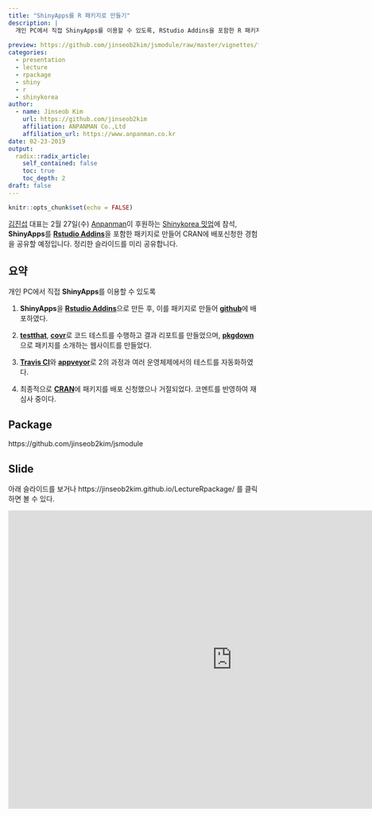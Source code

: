 ```yaml
---
title: "ShinyApps를 R 패키지로 만들기"
description: |
  개인 PC에서 직접 ShinyApps를 이용할 수 있도록, RStudio Addins을 포함한 R 패키지를 만들어 CRAN에 배포신청했으나 실패한 경험을 정리하였습니다. 본 내용은 Anpanman이 후원하는 Shinykorea 2월 밋업에서 발표할 예정입니다.
  
preview: https://github.com/jinseob2kim/jsmodule/raw/master/vignettes/figures/addin.gif
categories:
  - presentation
  - lecture
  - rpackage
  - shiny
  - r
  - shinykorea
author:
  - name: Jinseob Kim
    url: https://github.com/jinseob2kim
    affiliation: ANPANMAN Co.,Ltd
    affiliation_url: https://www.anpanman.co.kr
date: 02-23-2019
output:
  radix::radix_article:
    self_contained: false
    toc: true
    toc_depth: 2
draft: false
---
```


```r
knitr::opts_chunk$set(echo = FALSE)
```


[김진섭](https://github.com/jinseob2kim) 대표는 2월 27일(수) [Anpanman](https://www.anpanman.co.kr)이 후원하는 [Shinykorea 밋업](https://github.com/shinykorea/Meetup)에 참석, **ShinyApps**를 **[Rstudio Addins](https://rstudio.github.io/rstudioaddins/)**을 포함한 패키지로 만들어 CRAN에 배포신청한 경험을 공유할 예정입니다. 정리한 슬라이드를 미리 공유합니다.  



## 요약

개인 PC에서 직접 **ShinyApps**를 이용할 수 있도록 

1. **ShinyApps**을 **[Rstudio Addins](https://rstudio.github.io/rstudioaddins/)**으로 만든 후, 이를 패키지로 만들어 **[github](https://github.com/jinseob2kim/jsmodule)**에 배포하였다.

2. **[testthat](https://github.com/r-lib/testthat)**, **[covr](https://github.com/r-lib/covr)**로 코드 테스트를 수행하고 결과 리포트를 만들었으며, **[pkgdown](https://github.com/r-lib/pkgdown)**으로 패키지를 소개하는 웹사이트를 만들었다. 

3. **[Travis CI](https://travis-ci.org/)**와 **[appveyor](https://www.appveyor.com/)**로 2의 과정과 여러 운영체제에서의 테스트를 자동화하였다. 

4. 최종적으로 **[CRAN](https://cran.r-project.org/)**에 패키지를 배포 신청했으나 거절되었다. 코멘트를 반영하여 재심사 중이다.


## Package

https://github.com/jinseob2kim/jsmodule 

## Slide

아래 슬라이드를 보거나 https://jinseob2kim.github.io/LectureRpackage/ 를 클릭하면 볼 수 있다.

<iframe src="https://jinseob2kim.github.io/LectureRpackage/" width="900" height="600" style="border: none;"></iframe>

